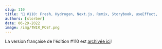```yaml
---
slug: 110
title: "📨 #110: Fresh, Hydrogen, Next.js, Remix, Storybook, useEffect, MJML, MDX, React-Native, ES2022..."
authors: [slorber]
date: 06-29-2022
image: /img/TWIR_POST.png
---
```


La version française de l'édition #110 est [archivée ici](https://www.getrevue.co/profile/sebastien-lorber/issues/react-hebdo-110-fresh-hydrogen-next-js-remix-storybook-useeffect-mjml-mdx-react-native-es2022-1235590)!
